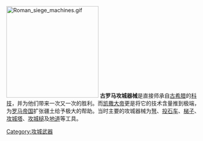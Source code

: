 {{Expert|time=2010-10-14}}
{{古罗马军事}}
[[File:Roman_siege_machines.gif|240px]]
'''古罗马攻城器械'''是直接师承自[[古希腊|古希腊]]的[[科技|科技]]，并为他们带来一次又一次的胜利。而[[凯撒大帝|凯撒大帝]]更是将它的技术含量推到极端，为[[罗马帝国|罗马帝国]]扩张疆土给予极大的帮助。当时主要的攻城器械为[[弩|弩]]、[[投石车|投石车]]、[[梯子|梯子]]、[[攻城塔|攻城塔]]、[[攻城槌|攻城槌]]及[[地道|地道]]等工具。

{{古羅馬}}

[[Category:攻城武器|Category:攻城武器]]